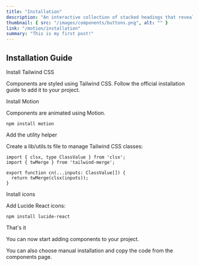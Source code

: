 ```yaml
---
title: "Installation"
description: "An interactive collection of stacked headings that reveal individual content sections with a click."
thumbnail: { src: "/images/components/buttons.png", alt: "" }
link: "/motion/installation"
summary: "This is my first post!"
---
```


## Installation Guide

<Steps>
<Step>
Install Tailwind CSS
</Step>

Components are styled using Tailwind CSS. Follow the official installation guide to add it to your project.

<Step>
Install Motion
</Step>

Components are animated using Motion.
```npm
npm install motion
```

<Step>
Add the utility helper
</Step>

Create a lib/utils.ts file to manage Tailwind CSS classes:

```tsx
import { clsx, type ClassValue } from 'clsx';
import { twMerge } from 'tailwind-merge';

export function cn(...inputs: ClassValue[]) {
  return twMerge(clsx(inputs));
}
```

<Step>
Install icons
</Step>

Add Lucide React icons:

```npm
npm install lucide-react
```



<Step>
That's it
</Step>

You can now start adding components to your project.

You can also choose manual installation and copy the code from the components page.

</Steps>
